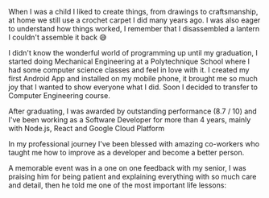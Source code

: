 When I was a child I liked to <span className='text-secondary font-bold'>create things</span>, from drawings to craftsmanship, at home we still use a crochet carpet I did many years ago. I was also <span className='text-secondary font-bold'>eager to understand how things worked</span>, I remember that I disassembled a lantern I couldn't assemble it back 😅

I didn't know the <span className='text-accent font-bold'>wonderful world of programming</span> up until my <span className='text-primary'>graduation</span>, I started doing Mechanical Engineering at a Polytechnique School where I had some computer science classes and <span className='text-secondary font-bold'>feel in love with it</span>. I created my <span className='text-accent'>first Android App</span> and installed on my mobile phone, it brought me so much <span className='text-secondary font-bold'>joy</span> that <span className='text-accent'>I wanted to show everyone what I did</span>. Soon I decided to transfer to <span className='text-primary font-bold'>Computer Engineering</span> course.

After graduating, I was <span className='text-primary'>awarded by outstanding performance (8.7 / 10)</span> and I've been working as a Software Developer for <span className='text-primary'>more than 4 years</span>, mainly with <span className='text-primary font-bold'>Node.js</span>, <span className='text-primary font-bold'>React</span> and <span className='text-primary font-bold'>Google Cloud Platform</span>

In my professional journey I've been blessed with <span className='text-secondary font-bold'>amazing co-workers</span> who <span className='text-secondary font-bold'>taught me</span> how to <span className='text-primary font-bold'>improve as a developer</span> and <span className='text-primary font-bold'>become a better person</span>.

A memorable event was in a <span className='text-accent'>one on one feedback with my senior</span>, I was <span className='text-secondary'>praising him</span> for being <span className='text-secondary font-bold'>patient</span> and <span className='text-secondary font-bold'>explaining</span> everything with <span className='text-secondary font-bold'>so much care and detail</span>, then he told me <span className='text-accent font-bold'>one of the most important life lessons</span>:

<EmphasisQuote text="Today I'm this person for you, tomorrow you will be this person for someone else." />
